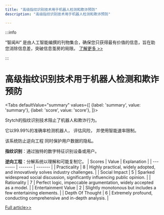 ```yaml
---
title: "高级指纹识别技术用于机器人检测和欺诈预防"
description: "高级指纹识别技术用于机器人检测和欺诈预防"

---
```



:::info

“智闻AI“ 是由人工智能编撰的刊物集合，确保您只获得最有价值的信息，旨在助您消除信息差，突破信息茧房的局限。  [了解更多 >>](/)

:::

# 高级指纹识别技术用于机器人检测和欺诈预防


<Tabs
	defaultValue="summary"
	values={[
	{label: 'summary', value: 'summary'},
	{label: 'score', value: 'score'},
]}>
<TabItem value="summary">


Stytch的指纹识别技术阻止了机器人和欺诈行为。

它以99.99%的准确率检测机器人，
评估风险，
并使用智能速率限制。

该系统防止逆向工程
同时保护用户数据的隐私。

**指纹识别**：通过独特的数字特征识别设备或用户。

**逆向工程**：分解系统以理解和可能复制它。
</TabItem>
<TabItem value="score">
	| Scores     | Value   | Explanation |
	| -------- | ------- | ------- |
	| Practicality  | 8    | Highly practical, widely adopted, and innovatively solves industry challenges.    |
	| Social Impact | 5     | Sparked widespread social discussion, significantly influencing public opinion.    |
	| Rationality    | 7    | Perfect logic, impeccable argumentation, widely accepted as a model.    |
	| Entertainment Value    | 2    | Slightly monotonous but includes a few entertaining elements.    |
	| Depth Of Thought    | 6    | Extremely profound, conducting comprehensive and in-depth analysis.    |
</TabItem>
</Tabs>

[Full article>>](https://www.producthunt.com/posts/stytch-fraud-risk-prevention)

